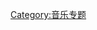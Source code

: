 {{asbox
| image     = Musical notes.svg
| pix       = 30
| subject   = 与[[电子音乐|电子歌曲]]相关的
| qualifier = 
| category  = 电子歌曲小作品
| tempsort  =  
| name      = Template:Electronic-song-stub
}}<noinclude>[[Category:音乐专题]]</noinclude>